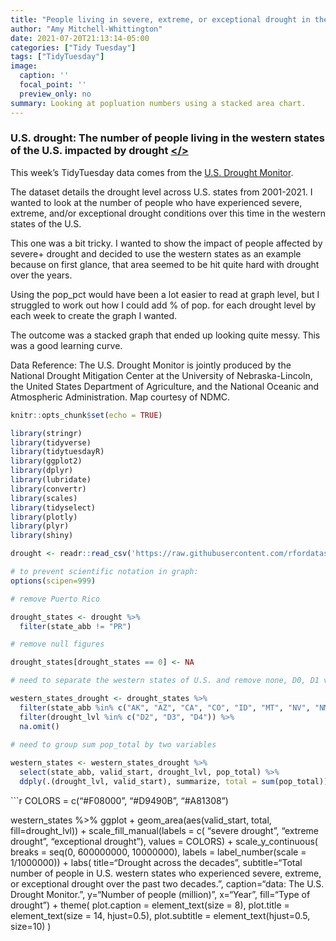 ```yaml
---
title: "People living in severe, extreme, or exceptional drought in the western states of the U.S." 
author: "Amy Mitchell-Whittington"
date: 2021-07-20T21:13:14-05:00
categories: ["Tidy Tuesday"]
tags: ["TidyTuesday"]
image:
  caption: ''
  focal_point: ''
  preview_only: no
summary: Looking at popluation numbers using a stacked area chart.
---
```


### U.S. drought: The number of people living in the western states of the U.S. impacted by drought [</>](https://github.com/amymitchell-whittington/TidyTuesday/blob/main/2021/20-07-2021-usdrought/20-07-2021-usdrought.Rmd)

This week's TidyTuesday data comes from the [U.S. Drought Monitor](https://droughtmonitor.unl.edu/DmData/DataDownload/ComprehensiveStatistics.aspx).

The dataset details the drought level across U.S. states from 2001-2021. I wanted to look at the number of people who have experienced severe, extreme, and/or exceptional drought conditions over this time in the western states of the U.S.

This one was a bit tricky. I wanted to show the impact of people affected by severe+ drought and decided to use the western states as an example because on first glance, that area seemed to be hit quite hard with drought over the years.  

Using the pop_pct would have been a lot easier to read at graph level, but I struggled to work out how I could add % of pop. for each drought level by each week to create the graph I wanted.  

The outcome was a stacked graph that ended up looking quite messy. This was a good learning curve.

Data Reference: The U.S. Drought Monitor is jointly produced by the National Drought Mitigation Center at the University of Nebraska-Lincoln, the United States Department of Agriculture, and the National Oceanic and Atmospheric Administration. Map courtesy of NDMC.

```r
knitr::opts_chunk$set(echo = TRUE)

library(stringr)
library(tidyverse)
library(tidytuesdayR)
library(ggplot2)
library(dplyr)
library(lubridate)
library(convertr)
library(scales)
library(tidyselect)
library(plotly)
library(plyr)
library(shiny)

drought <- readr::read_csv('https://raw.githubusercontent.com/rfordatascience/tidytuesday/master/data/2021/2021-07-20/drought.csv')

# to prevent scientific notation in graph:
options(scipen=999)
```


```r

# remove Puerto Rico 

drought_states <- drought %>%
  filter(state_abb != "PR") 

# remove null figures 

drought_states[drought_states == 0] <- NA

# need to separate the western states of U.S. and remove none, D0, D1 variables

western_states_drought <- drought_states %>%
  filter(state_abb %in% c("AK", "AZ", "CA", "CO", "ID", "MT", "NV", "NM", "OR", "UT", "WA", "WY")) %>%
  filter(drought_lvl %in% c("D2", "D3", "D4")) %>%
  na.omit()

# need to group sum pop_total by two variables 
  
western_states <- western_states_drought %>%
  select(state_abb, valid_start, drought_lvl, pop_total) %>%
  ddply(.(drought_lvl, valid_start), summarize, total = sum(pop_total)) 
```

```r

COLORS = c("#F08000", "#D9490B", "#A81308")

western_states %>%
  ggplot +
  geom_area(aes(valid_start, total, fill=drought_lvl)) +
  scale_fill_manual(labels = c(
    "severe drought", "extreme drought", "exceptional drought"),
    values = COLORS) +
  scale_y_continuous( 
    breaks = seq(0, 600000000, 10000000),
    labels = label_number(scale = 1/1000000)) +
  labs( 
    title="Drought across the decades",
    subtitle="Total number of people in U.S. western states who experienced \n severe, extreme, or exceptional drought over the past two decades.",
    caption="data: The U.S. Drought Monitor.", 
    y="Number of people (million)",
    x="Year",
    fill="Type of drought") +
  theme(
    plot.caption = element_text(size = 8),
    plot.title = element_text(size = 14, hjust=0.5),
    plot.subtitle = element_text(hjust=0.5, size=10)
  )